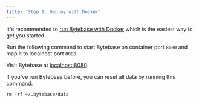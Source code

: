 ```yaml
---
title: 'Step 1: Deploy with Docker'
---
```



<Card
  title="Tutorial: First Schema Change in 5 Minutes"
  icon="graduation-cap"
  href="/tutorials/first-schema-change"
  horizontal
/>

<TutorialBlock url="/docs/tutorials/first-schema-change" title="First Schema Change in 5 Minutes" />

It's recommended to [run Bytebase with Docker](/get-started/self-host/deploy-with-docker) which is the easiest way to get you started.

Run the following command to start Bytebase on container port `8080` and map it to localhost port `8080`.

<TerminalDockerRunVolume />

Visit Bytebase at [localhost:8080](http://localhost:8080/).

<Tip>

If you've run Bytebase before, you can reset all data by running this command:

```text
rm -rf ~/.bytebase/data
```

</Tip>
